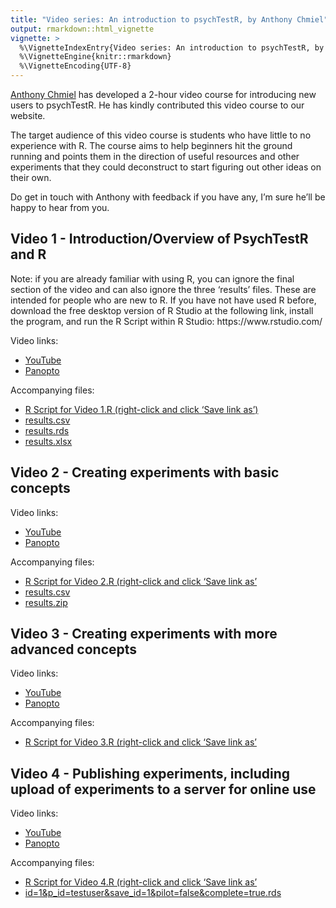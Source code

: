 ```yaml
---
title: "Video series: An introduction to psychTestR, by Anthony Chmiel"
output: rmarkdown::html_vignette
vignette: >
  %\VignetteIndexEntry{Video series: An introduction to psychTestR, by Anthony Chmiel}
  %\VignetteEngine{knitr::rmarkdown}
  %\VignetteEncoding{UTF-8}
---
```


[Anthony Chmiel](https://www.westernsydney.edu.au/marcs/our_team/researchers/dr_anthony_chmiel)
has developed a 2-hour video course for introducing new users to psychTestR.
He has kindly contributed this video course to our website.

The target audience of this video course is students who have little to no experience with R. 
The course aims to help beginners hit the ground running and points them in the direction of useful resources and other experiments that they could deconstruct to start figuring out other ideas on their own.

Do get in touch with Anthony with feedback if you have any, I'm sure he'll be happy to hear from you.


## Video 1 - Introduction/Overview of PsychTestR and R

Note: if you are already familiar with using R, you can ignore the final section of the video and can also ignore the three ‘results’ files. These are intended for people who are new to R.
If you have not have used R before, download the free desktop version of R Studio at the following link, install the program, and run the R Script within R Studio: https://www.rstudio.com/

Video links:

- [YouTube](https://youtu.be/aCkIGN2AUkQ)
- [Panopto](https://westernsydney.au.panopto.com/Panopto/Pages/Viewer.aspx?id=380d9d66-59c8-4d08-9758-ae4a004e886c)

Accompanying files:

- [R Script for Video 1.R (right-click and click 'Save link as')](../anthony-chmiel-video-tutorial-resources/Video 1/R Script for Video 1.R)
- [results.csv](../anthony-chmiel-video-tutorial-resources/Video 1/results.csv)
- [results.rds](../anthony-chmiel-video-tutorial-resources/Video 1/results.rds)
- [results.xlsx](../anthony-chmiel-video-tutorial-resources/Video 1/results.xlsx)

## Video 2 - Creating experiments with basic concepts

Video links:

- [YouTube](https://youtu.be/AdoNFHLZ4Yo)
- [Panopto](https://westernsydney.au.panopto.com/Panopto/Pages/Viewer.aspx?id=7ca3d3c7-5e36-4c83-a5e3-ae4a004fdb8d)

Accompanying files:

- [R Script for Video 2.R (right-click and click 'Save link as'](../anthony-chmiel-video-tutorial-resources/Video 2/R Script for Video 2.R)
- [results.csv](../anthony-chmiel-video-tutorial-resources/Video 2/results.csv)
- [results.zip](../anthony-chmiel-video-tutorial-resources/Video 2/results.zip)

## Video 3 - Creating experiments with more advanced concepts

Video links:

- [YouTube](https://youtu.be/jEyI9TbISnU)
- [Panopto](https://westernsydney.au.panopto.com/Panopto/Pages/Viewer.aspx?id=6f45bbd6-e0b8-4fe0-9396-ae4a0050c531)

Accompanying files:

- [R Script for Video 3.R (right-click and click 'Save link as'](../anthony-chmiel-video-tutorial-resources/Video 3/R Script for Video 3.R)

## Video 4 - Publishing experiments, including upload of experiments to a server for online use

Video links:

- [YouTube](https://youtu.be/aj2GnUlY_VM)
- [Panopto](https://westernsydney.au.panopto.com/Panopto/Pages/Viewer.aspx?id=0100ba46-cebb-4fc2-8331-ae4a0051c987)

Accompanying files:

- [R Script for Video 4.R (right-click and click 'Save link as'](../anthony-chmiel-video-tutorial-resources/Video 4/R Script for Video 4.R)
- [id=1&p_id=testuser&save_id=1&pilot=false&complete=true.rds](../anthony-chmiel-video-tutorial-resources/Video 4/id=1&p_id=testuser&save_id=1&pilot=false&complete=true.rds)
